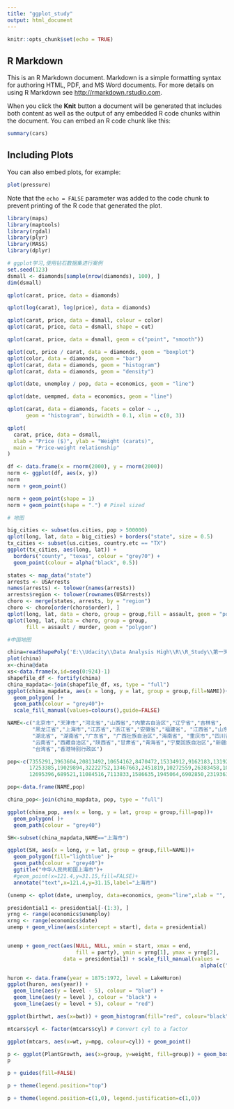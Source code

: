 ---
title: "ggplot_study"
output: html_document
---

```{r setup, include=FALSE}
knitr::opts_chunk$set(echo = TRUE)
```

## R Markdown

This is an R Markdown document. Markdown is a simple formatting syntax for authoring HTML, PDF, and MS Word documents. For more details on using R Markdown see <http://rmarkdown.rstudio.com>.

When you click the **Knit** button a document will be generated that includes both content as well as the output of any embedded R code chunks within the document. You can embed an R code chunk like this:

```{r cars}
summary(cars)
```

## Including Plots

You can also embed plots, for example:

```{r pressure, echo=FALSE}
plot(pressure)
```

Note that the `echo = FALSE` parameter was added to the code chunk to prevent printing of the R code that generated the plot.

```{r}
library(maps)
library(maptools)
library(rgdal)
library(plyr)
library(MASS) 
library(dplyr)
```


```{r}
# ggplot学习,使用钻石数据集进行案例
set.seed(123)
dsmall <- diamonds[sample(nrow(diamonds), 100), ]
dim(dsmall)

qplot(carat, price, data = diamonds)

qplot(log(carat), log(price), data = diamonds)

qplot(carat, price, data = dsmall, colour = color)
qplot(carat, price, data = dsmall, shape = cut)

qplot(carat, price, data = dsmall, geom = c("point", "smooth"))
```
```{r}
qplot(cut, price / carat, data = diamonds, geom = "boxplot")
qplot(color, data = diamonds, geom = "bar")
qplot(carat, data = diamonds, geom = "histogram")
qplot(carat, data = diamonds, geom = "density") 

```
```{r}
qplot(date, unemploy / pop, data = economics, geom = "line")

qplot(date, uempmed, data = economics, geom = "line") 
```

```{r}
qplot(carat, data = diamonds, facets = color ~ .,
      geom = "histogram", binwidth = 0.1, xlim = c(0, 3))

qplot(
  carat, price, data = dsmall,
  xlab = "Price ($)", ylab = "Weight (carats)",
  main = "Price-weight relationship"
)
```
```{r}
df <- data.frame(x = rnorm(2000), y = rnorm(2000))
norm <- ggplot(df, aes(x, y))
norm
norm + geom_point()

norm + geom_point(shape = 1)
norm + geom_point(shape = ".") # Pixel sized
```


```{r}
# 地图

```
```{r}
big_cities <- subset(us.cities, pop > 500000)
qplot(long, lat, data = big_cities) + borders("state", size = 0.5)
tx_cities <- subset(us.cities, country.etc == "TX")
ggplot(tx_cities, aes(long, lat)) +
  borders("county", "texas", colour = "grey70") +
  geom_point(colour = alpha("black", 0.5))
```
```{r}
states <- map_data("state")
arrests <- USArrests
names(arrests) <- tolower(names(arrests))
arrests$region <- tolower(rownames(USArrests))
choro <- merge(states, arrests, by = "region")
choro <- choro[order(choro$order), ]
qplot(long, lat, data = choro, group = group,fill = assault, geom = "polygon")
qplot(long, lat, data = choro, group = group,
      fill = assault / murder, geom = "polygon")
```
```{r}
#中国地图

```
```{r}
china=readShapePoly('E:\\Udacity\\Data Analysis High\\R\\R_Study\\第一天数据\\bou2_4p.shp')      
plot(china)
x<-china@data
xs<-data.frame(x,id=seq(0:924)-1)
shapefile_df <- fortify(china)
china_mapdata<-join(shapefile_df, xs, type = "full")
ggplot(china_mapdata, aes(x = long, y = lat, group = group,fill=NAME))+
  geom_polygon( )+
  geom_path(colour = "grey40")+
  scale_fill_manual(values=colours(),guide=FALSE)
```
```{r}
NAME<-c("北京市","天津市","河北省","山西省","内蒙古自治区","辽宁省","吉林省",
        "黑龙江省","上海市","江苏省","浙江省","安徽省","福建省", "江西省","山东省","河南省",
        "湖北省", "湖南省","广东省", "广西壮族自治区","海南省", "重庆市","四川省", "贵州省",
        "云南省","西藏自治区","陕西省","甘肃省","青海省","宁夏回族自治区","新疆维吾尔自治区", 
        "台湾省","香港特别行政区")

pop<-c(7355291,3963604,20813492,10654162,8470472,15334912,9162183,13192935,8893483,25635291,20060115,19322432,11971873,11847841,30794664,26404973,
       17253385,19029894,32222752,13467663,2451819,10272559,26383458,10745630,
       12695396,689521,11084516,7113833,1586635,1945064,6902850,23193638,7026400)

pop<-data.frame(NAME,pop)

china_pop<-join(china_mapdata, pop, type = "full")

ggplot(china_pop, aes(x = long, y = lat, group = group,fill=pop))+
  geom_polygon( )+
  geom_path(colour = "grey40")
```
```{r}
SH<-subset(china_mapdata,NAME=="上海市")

ggplot(SH, aes(x = long, y = lat, group = group,fill=NAME))+
  geom_polygon(fill="lightblue" )+
  geom_path(colour = "grey40")+
  ggtitle("中华人民共和国上海市")+
  #geom_point(x=121.4,y=31.15,fill=FALSE)+
  annotate("text",x=121.4,y=31.15,label="上海市")
```

```{r}
(unemp <- qplot(date, unemploy, data=economics, geom="line",xlab = "", ylab = "No. unemployed (1000s)"))

presidential1 <- presidential[-(1:3), ]
yrng <- range(economics$unemploy)
xrng <- range(economics$date)
unemp + geom_vline(aes(xintercept = start), data = presidential)


unemp + geom_rect(aes(NULL, NULL, xmin = start, xmax = end,
                      fill = party), ymin = yrng[1], ymax = yrng[2],
                  data = presidential1) + scale_fill_manual(values =
                                                              alpha(c("blue", "red"), 0.2))

```



```{r}
huron <- data.frame(year = 1875:1972, level = LakeHuron)
ggplot(huron, aes(year)) +
  geom_line(aes(y = level - 5), colour = "blue") +
  geom_line(aes(y = level ), colour = "black") +
  geom_line(aes(y = level + 5), colour = "red")
```

```{r}

ggplot(birthwt, aes(x=bwt)) + geom_histogram(fill="red", colour="black")

mtcars$cyl <- factor(mtcars$cyl) # Convert cyl to a factor

ggplot(mtcars, aes(x=wt, y=mpg, colour=cyl)) + geom_point()

```

```{r}
p <- ggplot(PlantGrowth, aes(x=group, y=weight, fill=group)) + geom_boxplot()
p

p + guides(fill=FALSE)

p + theme(legend.position="top")

p + theme(legend.position=c(1,0), legend.justification=c(1,0))
```